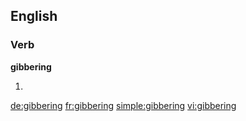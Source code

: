 ==English==

===Verb===
'''gibbering'''

# {{present participle of|[[gibber]]}}

[[de:gibbering]]
[[fr:gibbering]]
[[simple:gibbering]]
[[vi:gibbering]]